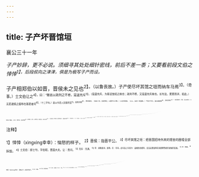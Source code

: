 ```yaml
---
---
---
```

title: 子产坏晋馆垣
---



襄公三十一年

*子产妙辞，更不必说。须细寻其处处细针密线，前后不差一黍；又要看前段文伯之悻悻<sup>1】，后段叔向之津津，俱是为极写子产而设。*

子产相郑伯以如晋，晋侯未之见也<sup>2】。（以鲁丧故。）子产使尽坏其馆之垣而纳车马焉<sup>3】。（奇事。）士文伯让之<sup>4】，曰：“敝邑以政刑之不修，寇盗充斥<sup>5】，（寇盗充斥，为客设馆垣之故也；政刑不修，又寇盗充斥故也。长句法，累累而详，如此。）无若诸侯之属辱在寡君者何<sup>6】，（十二字句。）是以令吏人完客所馆<sup>7】，高其闬闳<sup>8】，厚其墙垣，（如此二句，言是特设，以重坏之之罪。）以无忧客使。（以上，自说一段盛意。）今吾子坏之，虽从者能戒<sup>9】，其若异客何<sup>10】？（措语最曲折。异客，言后来客也。）以敝邑之为盟主，（此句，带矜意。）缮完葺墙<sup>11】，以待宾客。（此句，又带矜意。）若皆毁之，其何以共命<sup>12】。（言后客又毁，则不堪也。然语意纯自矜。）寡君使匄请命<sup>13】3。”（明明问罪声口。）对曰：“以敝邑褊小，介于大国，诛求无时<sup>14】，是以不敢宁居，悉索敝赋<sup>15】，以来会时事<sup>16】。（一段，先贵晋重币。）逢执事之不闲，而未得见；（此句，叙鲁丧。）又不获闻命，未知见时。（一段，次贵晋慢客。）不敢输币，亦不敢暴露<sup>17】。（一段，次陈已左难右难，然未畅说，故下又双承之。）其输之<sup>18】，则君之府实也<sup>19】，非荐陈之<sup>20】，不敢输也。（此句，承不敢输币。）其暴露之，则恐燥湿之不时而朽蠹，以重敝邑之罪。（此句，承不敢暴露，左难右难如此。）侨闻文公之为盟主也，宫室卑庳<sup>4】，无观台榭<sup>2】，（文公自居如此。）以崇大诸侯之馆，（文公待诸侯如此。下，细列此句。）馆如公寝，（一。）库厩缮修<sup>2】，（二。）司空以时平易道路，（三。）圬人以时填馆宫室；（四。）诸侯宾至，甸设庭燎<sup>4】，（五。）仆人巡宫，（六。）车马有所，（七。）宾从有代2，（八。）巾车脂辖<sup>20】，（九。）隶人牧圉各瞻其事<sup>2】；（十。）百官之属各展其物<sup>3】；（十一。）公不留宾，而亦无废事；（结住。）忧乐同之，（加一句。）事则巡之<sup>3】；（再加一句。）教其不知，而恤其不足。（再加二句。）宾至如归，无宁灾患<sup>3】；不畏寇盗，而亦不患燥湿。（再结住。上十一句，是馆中事。加此四句，是文公心上事。）今铜鞮之宫数里<sup>14】，（与“官室率库”，“无观台榭”正反。）而诸侯舍于隶人<sup>3】，（与十一句正反。）门不容车，而不可逾越；盗贼公行，而天厉不戒<sup>3】。（与加四句正反。）宾见无时，（挽“执事不问”句。）命不可知。（挽“又不闻命”句。）若又勿坏，是无所藏币以重罪也。（挽又“不敢输”、又“不敢暴露”句。）敢请执事，将何所命之<sup>18】？（正对“寡君使句请命”句，侃侃然，可畏也。）虽君之有鲁丧，亦敝邑之忧也。（妙，妙！夺其所委之故。）若获荐币（晋纳币。）修垣而行<sup>5】，（郑修垣，妙绝，妙绝！一似晋，只是惜此垣费也者。）君之惠也，敢惮勤劳<sup>1】！”（修垣之劳也。）文伯复命<sup>1】。赵文子曰<sup>6】：“信<sup>13】。（只一字，写心服如画。）我实不德，而以隶人之垣以赢诸侯<sup>19】，是吾罪也。”（注“信”字。）使士文伯谢不敏焉<sup>15】。（极写子产也。）晋侯见郑伯，有加礼，（皆极写子产，非写晋也。）厚其宴好而归之。（极写。）乃筑诸侯之馆。（极写。所谓诸侯赖之也。）叔向曰<sup>16】：“辞之不可以已也如是夫<sup>17】！（津津然不啻口出。）子产有辞，诸侯赖之。（不止郑是赖。）若之何其释辞也<sup>18】？（写出津津然。释，弃也。自悔不能如子产之辞，乃是少时弃而不学也。）《诗》曰：“辞之辑矣，民之协矣；辞之怿矣，民之莫矣。”
<sup>4】其知之矣<sup>20】。”（四字妙！言诗人知之，吾初不知，写出津淖然。）

<sup>注释】

<sup>1】悻悻（xìngxìng幸幸）：恼怒的样子。
<sup>2】晋侯：指晋平公。
<sup>3】尽坏其馆之垣：把晋国招待外宾的馆舍的圈墙全部拆毁。
<sup>4】士文伯：即士匄，字伯瑕，晋国大夫。让：贵问。
<sup>5】充斥：充满。
<sup>6】辱：表敬副词，屈尊。在：存问。此句连上句意为：盗贼到处都有，设法安置屈尊前来朝聘晋君的诸侯的臣属。
<sup>7】完：修缮。
<sup>8】用周（hànhóng旱宏）：里巷之门，此指宾馆门。
<sup>9】戒：戒备。
<sup>10】异客：指他国宾客。
<sup>11】光：通“院”，指圈墙。葺（qì乞）：修洽。
<sup>12】其：将。共命：意为供应宾客的需要。共：同“供”。
<sup>13】请命：请问拆毁墙垣的理由。
<sup>14】诛：责。
<sup>15】赋：财物。1会：朝会。时事：年时朝贡的事。
<sup>17】暴露：指贡物日晒夜露。
<sup>18】其：如果。
<sup>19】君之府实：指晋君府库中的财物。
<sup>20】荐陈：古代的一种外交仪式，即宾主相见，当庭陈列聘享的礼物。故“荐陈”是陈列进献的意思。
<sup>21】卑牌（bēi婢）：低下。
<sup>22】榭（xè谢）：台上有屋曰榭。此句意为没有可供游观的台榭。
<sup>23】厩（jiù救）：马棚。
<sup>24】司空：掌管土木工程的官。
<sup>25】圬（wū乌）人：泥水匠。墣（mì密）：粉刷墙壁。
<sup>26】甸（diàn佃）：指甸人，负责管理薪火的官。庭燎：庭中照明的火炬。
<sup>27】宾从有代：言外宾的随从仆役有专人替代。
<sup>28】巾车：管理车辆的官。脂辖：用油脂涂轴头。脂：膏脂，这里用作动词，上油。
<sup>29】隶人：管理洒扫房舍和厕所的人。牧：看守牛羊的人。圉：看守马的人。瞻：看顾。
<sup>30】展：陈列。
<sup>31】巡：安抚。
<sup>32】恤：周济。
<sup>33】无宁：关联词，犹“岂但没有”。
<sup>34】铜鞮（dī堤）：晋离官，在今山西省沁县南二十五里。
<sup>35】舍于隶人：言诸侯宾客住在像奴隶住的屋子里。
<sup>36】天厉：天之疠气，指瘟疫。天：原作“夭”，今据《金泽文库》本改。厉：通“疠”，疾疫。不戒：不预防。
<sup>37】命：指晋君接见之命。
<sup>38】何所命：有什么指教。
<sup>39】修垣而行：指郑替晋把墙修好，而后回国。
<sup>40】惮（dàn旦）：怕。
<sup>41】复命；回报。
<sup>42】赵文子：即赵武，赵盾之孙，晋国大夫。
<sup>43】信：确是如此。
<sup>44】赢：受。引申为“接待”。
<sup>45】不敏：不聪明。谦词。
<sup>46】权向：姓羊舌，名肿，晋国贤大夫。
<sup>47】辞：辞令。不可以已：不可以废。
<sup>48】释辞：舍弃辞令。
<sup>49】辞之辑矣：及下面三句见《诗经·大雅·板》，意为言辞和睦则人民融洽，言辞悦怿则人民安定。辑：和睦。协：和协。怿：喜悦。莫：安定。
<sup>50】其知之矣：言该诗作者已懂得善于辞令的道理了。